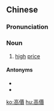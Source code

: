 {{also|高价}}
==Chinese==
{{zh-forms|s=高价}}

===Pronunciation===
{{zh-pron
|m=gāojià
|c=gou1 gaa3
|h=pfs=kô-ka
|cat=n
}}

===Noun===
{{zh-noun}}

# [[high]] [[price]]

====Antonyms====
* {{zh-l|低價}}
* {{zh-l|廉價}}

[[ko:高價]]
[[hu:高價]]
